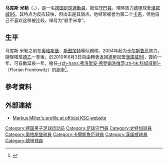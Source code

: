{{noteta|G1=德甲
|T=zh-hans:马库斯·米勒;zh-hk:馬克斯·米拿;zh-tw:馬庫斯·米勒;
|1=zh-hans:马库斯·米勒;zh-hk:馬克斯·米拿;zh-tw:馬庫斯·米勒;
|2=zh-hans:米勒;zh-hk:米拿;zh-tw:米勒;
}}
{{Infobox Football biography
|          playername = 馬克斯·米拿<br>''Markus Miller''
|               image = [[File:KSC_0708_1_Miller_02.jpg|250 px]]
|            fullname = Markus Miller
|         dateofbirth = {{birth date and age|1982|4|8|df=y}}
|         cityofbirth = {{tsl|en|Lindenberg im Allgäu|}}
|      countryofbirth = [[西德|西德]]
|              height = {{height|m=1.89}}
|            nickname = 「殺手米拿」
|            position = [[守門員|守門員]]
|         currentclub = [[汉诺威96足球俱乐部|漢諾威96]]
|          clubnumber = 14
|          youthyears = 
|          youthclubs = FC Lindenberg<br>FC Wangen 
|               years = 2000-2002<br>2002-2003<br>2003-2010<br>2010- <br>2010-
|               clubs = [[史特加足球會|史特加]]二隊<br>[[奧格斯堡足球俱樂部|奧格斯堡]]<br>[[卡爾斯魯厄足球俱樂部|卡爾斯魯厄]]<br>[[汉诺威96足球俱乐部|漢諾威96]]<br>[[汉诺威96足球俱乐部|漢諾威96]]二隊
|         caps(goals) = {{0}}44 (0)<br>{{0}}18 (0)<br>183 (0)<br>{{0|00}}0 (0)<br>{{0|00}}7 (0)
|       nationalyears = 
|        nationalteam = 
| nationalcaps(goals) = 
|            pcupdate = 2011年8月19日 (五) 09:32 (UTC)
|            ntupdate = 
}}
'''马库斯·米勒'''（{{lang-de|'''Markus Miller'''}}，{{bd|1982年|4月6日|catIdx=F}}），是一名[[德国|德国]][[足球|足球]][[運動員|運動員]]，擔任[[守門員|守門員]]，現時效力[[德甲|德甲]]球會[[汉诺威96足球俱乐部|漢諾威96]]。其特点为反应较快，但出击是其弱点。他经常被誉为第二个[[奥利弗·卡恩|卡恩]]，但他自己不喜欢这样被比较。绰号为“殺手米拿”。

==生平==
马库斯·米勒之前在[[奧格斯堡足球俱樂部|奥格斯堡]]、[[史特加足球會|斯图加特]]等队踢球。2004年起为[[卡尔斯鲁厄体育会|卡尔斯鲁厄]]效力，隨隊降班[[德乙|德乙]]一季後，於2010年6月3日自由轉會返回[[德甲|德甲]]加盟[[汉诺威96足球俱乐部|漢諾威96]]，簽約一年，可自動延長一年，擔任[[弗洛里安·弗罗姆洛维茨|-{zh-hans:弗洛里安·弗罗姆洛维茨;zh-hk:科奴域斯}-]]（Florian Fromlowitz）的副車<ref>{{cite news |language=zh-hans |url=http://dfo.cn/dfo/show.asp?id=10422 |title=汉诺威添两员守将 米勒与波加特茨加盟 |publisher=德国足球在线 |date=2010-06-03 |accessdate=2010-09-06 |archive-date=2010-07-09 |archive-url=https://web.archive.org/web/20100709043431/http://dfo.cn/dfo/show.asp?id=10422 |dead-url=no }}</ref>。

==參考資料==
{{reflist}}

==外部連結==
* [https://web.archive.org/web/20110719053347/http://www.ksc.de/profis/team/0607/markus-miller.html Markus Miller's profile at official KSC website] {{de icon}}

{{DEFAULTSORT:Miller, Markus}}
[[Category:德国男子足球运动员|Category:德国男子足球运动员]]
[[Category:足球守門員|Category:足球守門員]]
[[Category:史特加球員|Category:史特加球員]]
[[Category:奧格斯堡球員|Category:奧格斯堡球員]]
[[Category:卡爾斯魯厄球員|Category:卡爾斯魯厄球員]]
[[Category:漢諾威球員|Category:漢諾威球員]]
[[Category:德甲球員|Category:德甲球員]]